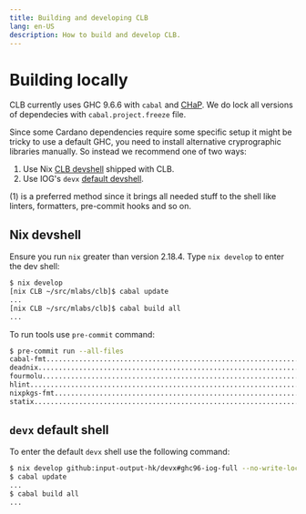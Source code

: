 ```yaml
---
title: Building and developing CLB
lang: en-US
description: How to build and develop CLB.
---
```


# Building locally

CLB currently uses GHC 9.6.6 with `cabal` and [CHaP](https://input-output-hk.github.io/cardano-haskell-packages/).
We do lock all versions of dependecies with `cabal.project.freeze` file.

Since some Cardano dependencies require some specific setup it might be tricky
to use a default GHC, you need to install alternative cryprographic libraries
manually. So instead we recommend one of two ways:
1. Use Nix [CLB devshell](/build#nix-devshell) shipped with CLB.
2. Use IOG's `devx` [default devshell](/build#devx-default-shell).

(1) is a preferred method since it brings all needed stuff to the shell like
linters, formatters, pre-commit hooks and so on.

## Nix devshell

Ensure you run `nix` greater than version 2.18.4.
Type `nix develop` to enter the dev shell:

```bash
$ nix develop
[nix CLB ~/src/mlabs/clb]$ cabal update
...
[nix CLB ~/src/mlabs/clb]$ cabal build all
...
```

To run tools use `pre-commit` command:

```bash
$ pre-commit run --all-files
cabal-fmt................................................................Passed
deadnix..................................................................Passed
fourmolu.................................................................Passed
hlint....................................................................Passed
nixpkgs-fmt..............................................................Passed
statix...................................................................Passed
```

## `devx` default shell

To enter the default `devx` shell use the following command:

```bash
$ nix develop github:input-output-hk/devx#ghc96-iog-full --no-write-lock-file --refresh
$ cabal update
...
$ cabal build all
...
```

